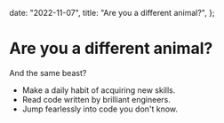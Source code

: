   date: "2022-11-07",
  title: "Are you a different animal?",
};

# Are you a different animal?

And the same beast?

- Make a daily habit of acquiring new skills.
- Read code written by brilliant engineers.
- Jump fearlessly into code you don't know.
